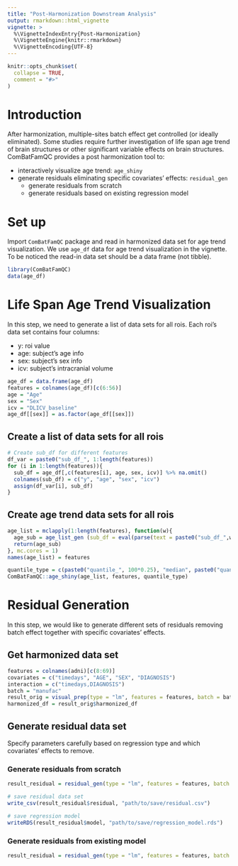 ```yaml
---
title: "Post-Harmonization Downstream Analysis"
output: rmarkdown::html_vignette
vignette: >
  %\VignetteIndexEntry{Post-Harmonization}
  %\VignetteEngine{knitr::rmarkdown}
  %\VignetteEncoding{UTF-8}
---
```


```r
knitr::opts_chunk$set(
  collapse = TRUE,
  comment = "#>"
)
```

# Introduction

After harmonization, multiple-sites batch effect get controlled (or ideally eliminated). Some studies require further investigation of life span age trend of brain structures or other significant variable effects on brain structures. ComBatFamQC provides a post harmonization tool to:

-   interactively visualize age trend: `age_shiny`
-   generate residuals eliminating specific covariates' effects: `residual_gen`
    -   generate residuals from scratch
    -   generate residuals based on existing regression model

# Set up

Import `ComBatFamQC` package and read in harmonized data set for age trend visualization. We use `age_df` data for age trend visualization in the vignette. To be noticed the read-in data set should be a data frame (not tibble). 
 
```r
library(ComBatFamQC)
data(age_df)
```

# Life Span Age Trend Visualization

In this step, we need to generate a list of data sets for all rois. Each roi's data set contains four columns:

-   y: roi value
-   age: subject's age info
-   sex: subject's sex info
-   icv: subject's intracranial volume

```r
age_df = data.frame(age_df)
features = colnames(age_df)[c(6:56)]
age = "Age"
sex = "Sex"
icv = "DLICV_baseline"
age_df[[sex]] = as.factor(age_df[[sex]])
```

## Create a list of data sets for all rois

```r
# Create sub_df for different features
df_var = paste0("sub_df_", 1:length(features))
for (i in 1:length(features)){
  sub_df = age_df[,c(features[i], age, sex, icv)] %>% na.omit() 
  colnames(sub_df) = c("y", "age", "sex", "icv")
  assign(df_var[i], sub_df)
}
```

## Create age trend data sets for all rois

```r
age_list = mclapply(1:length(features), function(w){
  age_sub = age_list_gen (sub_df = eval(parse(text = paste0("sub_df_",w))),  lq = 0.25, hq = 0.75)
  return(age_sub)
}, mc.cores = 1) 
names(age_list) = features

quantile_type = c(paste0("quantile_", 100*0.25), "median", paste0("quantile_", 100*0.75))
ComBatFamQC::age_shiny(age_list, features, quantile_type)
```

# Residual Generation

In this step, we would like to generate different sets of residuals removing batch effect together with specific covariates' effects.

## Get harmonized data set
```r
features = colnames(adni)[c(8:69)]
covariates = c("timedays", "AGE", "SEX", "DIAGNOSIS")
interaction = c("timedays,DIAGNOSIS")
batch = "manufac"
result_orig = visual_prep(type = "lm", features = features, batch = batch, covariates = covariates, interaction = interaction, smooth = NULL, random = NULL, df = adni)
harmonized_df = result_orig$harmonized_df
```

## Generate residual data set

Specify parameters carefully based on regression type and which covariates' effects to remove.

### Generate residuals from scratch
```r
result_residual = residual_gen(type = "lm", features = features, batch = batch, covariates = covariates, interaction = interaction, smooth = NULL, df = harmonized_df, rm = c("timedays", "AGE", "SEX", "DIAGNOSIS"))

# save residual data set
write_csv(result_residual$residual, "path/to/save/residual.csv")

# save regression model
writeRDS(result_residual$model, "path/to/save/regression_model.rds")
```

### Generate residuals from existing model
```r
result_residual = residual_gen(type = "lm", features = features, batch = batch, covariates = covariates, interaction = interaction, smooth = NULL, df = harmonized_df, rm = c("timedays",  "SEX", "DIAGNOSIS"), model = TRUE, model_path = "path/to/save/regression_model.rds")
```
